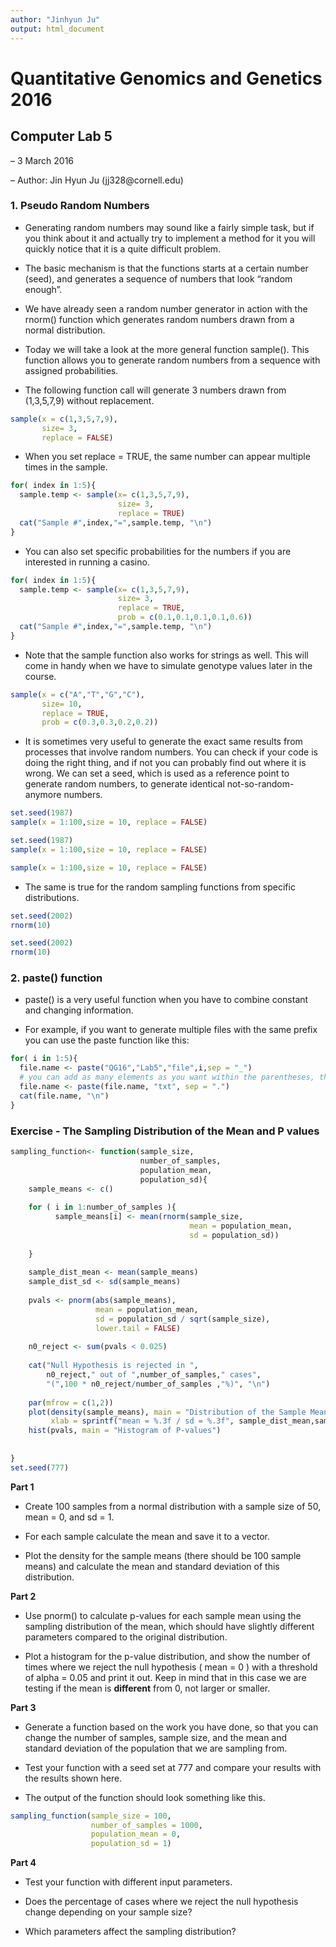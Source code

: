 ```yaml
---
author: "Jinhyun Ju"
output: html_document
---
```


Quantitative Genomics and Genetics 2016
======

Computer Lab 5
------

-- 3 March 2016

-- Author: Jin Hyun Ju (jj328@cornell.edu)

### 1. Pseudo Random Numbers

- Generating random numbers may sound like a fairly simple task, but if you think about it and actually try to implement a method for it you will quickly notice that it is a quite difficult problem. 

- The basic mechanism is that the functions starts at a certain number (seed), and generates a sequence of numbers that look "random enough".

- We have already seen a random number generator in action with the rnorm() function which generates random numbers drawn from a normal distribution. 

- Today we will take a look at the more general function sample(). This function allows you to generate random numbers from a sequence with assigned probabilities. 

- The following function call will generate 3 numbers drawn from (1,3,5,7,9) without replacement. 

```r
sample(x = c(1,3,5,7,9),
       size= 3, 
       replace = FALSE)
```

- When you set replace = TRUE, the same number can appear multiple times in the sample.

```r
for( index in 1:5){
  sample.temp <- sample(x= c(1,3,5,7,9),
                        size= 3, 
                        replace = TRUE)
  cat("Sample #",index,"=",sample.temp, "\n")
}
```

- You can also set specific probabilities for the numbers if you are interested in running a casino.

```r
for( index in 1:5){
  sample.temp <- sample(x= c(1,3,5,7,9),
                        size= 3, 
                        replace = TRUE, 
                        prob = c(0.1,0.1,0.1,0.1,0.6))
  cat("Sample #",index,"=",sample.temp, "\n")
}

```

- Note that the sample function also works for strings as well. This will come in handy when we have to simulate genotype values later in the course. 

```r
sample(x = c("A","T","G","C"),
       size= 10, 
       replace = TRUE,
       prob = c(0.3,0.3,0.2,0.2))
```

- It is sometimes very useful to generate the exact same results from processes that involve random numbers. You can check if your code is doing the right thing, and if not you can probably find out where it is wrong. We can set a seed, which is used as a reference point to generate random numbers, to generate identical not-so-random-anymore numbers.

```r

set.seed(1987) 
sample(x = 1:100,size = 10, replace = FALSE)

set.seed(1987)
sample(x = 1:100,size = 10, replace = FALSE)

sample(x = 1:100,size = 10, replace = FALSE)

```

- The same is true for the random sampling functions from specific distributions.

```r

set.seed(2002)
rnorm(10)

set.seed(2002)
rnorm(10)

```

### 2. paste() function

- paste() is a very useful function when you have to combine constant and changing information.

- For example, if you want to generate multiple files with the same prefix you can use the paste function like this:

```r

for( i in 1:5){
  file.name <- paste("QG16","Lab5","file",i,sep = "_")
  # you can add as many elements as you want within the parentheses, the sep option specifies the separation character
  file.name <- paste(file.name, "txt", sep = ".")
  cat(file.name, "\n")    
}

```


### Exercise - The Sampling Distribution of the Mean and P values

```r

sampling_function<- function(sample_size,
                             number_of_samples,
                             population_mean,
                             population_sd){
    sample_means <- c()
    
    for ( i in 1:number_of_samples ){
          sample_means[i] <- mean(rnorm(sample_size,
                                        mean = population_mean, 
                                        sd = population_sd))
      
    }
    
    sample_dist_mean <- mean(sample_means)
    sample_dist_sd <- sd(sample_means)
    
    pvals <- pnorm(abs(sample_means), 
                   mean = population_mean, 
                   sd = population_sd / sqrt(sample_size), 
                   lower.tail = FALSE)
    
    n0_reject <- sum(pvals < 0.025)
    
    cat("Null Hypothesis is rejected in ", 
        n0_reject," out of ",number_of_samples," cases",
        "(",100 * n0_reject/number_of_samples ,"%)", "\n")
    
    par(mfrow = c(1,2))
    plot(density(sample_means), main = "Distribution of the Sample Mean",
         xlab = sprintf("mean = %.3f / sd = %.3f", sample_dist_mean,sample_dist_sd))
    hist(pvals, main = "Histogram of P-values")
    
  
}
set.seed(777)
```

**Part 1**

- Create 100 samples from a normal distribution with a sample size of 50, mean = 0, and sd = 1.

- For each sample calculate the mean and save it to a vector.

- Plot the density for the sample means (there should be 100 sample means) and calculate the mean and standard deviation of this distribution.

**Part 2**

- Use pnorm() to calculate p-values for each sample mean using the sampling distribution of the mean, which should have slightly different parameters compared to the original distribution.

- Plot a histogram for the p-value distribution, and show the number of times where we reject the null hypothesis ( mean = 0 ) with a threshold of alpha = 0.05 and print it out. Keep in mind that in this case we are testing if the mean is **different** from 0, not larger or smaller. 

**Part 3**

- Generate a function based on the work you have done, so that you can change the number of samples, sample size, and the mean and standard deviation of the population that we are sampling from. 

- Test your function with a seed set at 777 and compare your results with the results shown here.

- The output of the function should look something like this. 

```r
sampling_function(sample_size = 100, 
                  number_of_samples = 1000, 
                  population_mean = 0,
                  population_sd = 1)
```


**Part 4**

- Test your function with different input parameters. 

- Does the percentage of cases where we reject the null hypothesis change depending on your sample size?

- Which parameters affect the sampling distribution?
